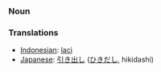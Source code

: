 === Noun ===

=== Translations ===
*[[Indonesian]]: [[laci]]
*[[Japanese]]: [[引き出し]] ([[ひきだし]], hikidashi)